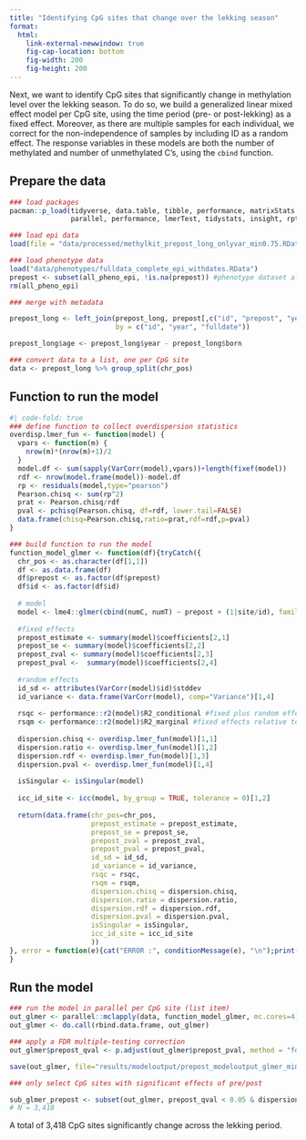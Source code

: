 ```yaml
---
title: "Identifying CpG sites that change over the lekking season"
format: 
  html:
    link-external-newwindow: true
    fig-cap-location: bottom
    fig-width: 200
    fig-height: 200
---
```


Next, we want to identify CpG sites that significantly change in methylation level over the lekking season. To do so, we build a generalized linear mixed effect model per CpG site, using the time period (pre- or post-lekking) as a fixed effect. Moreover, as there are multiple samples for each individual, we correct for the non-independence of samples by including ID as a random effect. The response variables in these models are both the number of methylated and number of unmethylated C's, using the `cbind` function.

## Prepare the data

```r
### load packages 
pacman::p_load(tidyverse, data.table, tibble, performance, matrixStats, 
               parallel, performance, lmerTest, tidystats, insight, rptR)

### load epi data
load(file = "data/processed/methylkit_prepost_long_onlyvar_min0.75.RData") 

### load phenotype data 
load("data/phenotypes/fulldata_complete_epi_withdates.RData")
prepost <- subset(all_pheno_epi, !is.na(prepost)) #phenotype dataset also consists of other individuals not part of this study
rm(all_pheno_epi)

### merge with metadata

prepost_long <- left_join(prepost_long, prepost[,c("id", "prepost", "year", "born","site", "fulldate")], 
                          by = c("id", "year", "fulldate"))

prepost_long$age <- prepost_long$year - prepost_long$born

### convert data to a list, one per CpG site
data <- prepost_long %>% group_split(chr_pos)

```

## Function to run the model

```r
#| code-fold: true
### define function to collect overdispersion statistics
overdisp.lmer_fun <- function(model) {
  vpars <- function(m) {
    nrow(m)*(nrow(m)+1)/2
  }
  model.df <- sum(sapply(VarCorr(model),vpars))+length(fixef(model))
  rdf <- nrow(model.frame(model))-model.df
  rp <- residuals(model,type="pearson")
  Pearson.chisq <- sum(rp^2)
  prat <- Pearson.chisq/rdf
  pval <- pchisq(Pearson.chisq, df=rdf, lower.tail=FALSE)
  data.frame(chisq=Pearson.chisq,ratio=prat,rdf=rdf,p=pval)
}

### build function to run the model
function_model_glmer <- function(df){tryCatch({
  chr_pos <- as.character(df[1,1])
  df <- as.data.frame(df)
  df$prepost <- as.factor(df$prepost)
  df$id <- as.factor(df$id)
  
  # model
  model <- lme4::glmer(cbind(numC, numT) ~ prepost + (1|site/id), family = "binomial", df)
  
  #fixed effects
  prepost_estimate <- summary(model)$coefficients[2,1]
  prepost_se <- summary(model)$coefficients[2,2]
  prepost_zval <- summary(model)$coefficients[2,3]
  prepost_pval <-  summary(model)$coefficients[2,4]
  
  #random effects 
  id_sd <- attributes(VarCorr(model)$id)$stddev
  id_variance <- data.frame(VarCorr(model), comp="Variance")[1,4]
  
  rsqc <- performance::r2(model)$R2_conditional #fixed plus random effects relative to overall variance
  rsqm <- performance::r2(model)$R2_marginal #fixed effects relative to overall variance
  
  dispersion.chisq <- overdisp.lmer_fun(model)[1,1]
  dispersion.ratio <- overdisp.lmer_fun(model)[1,2]
  dispersion.rdf <- overdisp.lmer_fun(model)[1,3]
  dispersion.pval <- overdisp.lmer_fun(model)[1,4]
  
  isSingular <- isSingular(model)
  
  icc_id_site <- icc(model, by_group = TRUE, tolerance = 0)[1,2]
  
  return(data.frame(chr_pos=chr_pos, 
                    prepost_estimate = prepost_estimate,
                    prepost_se = prepost_se,
                    prepost_zval = prepost_zval,
                    prepost_pval = prepost_pval,
                    id_sd = id_sd,
                    id_variance = id_variance,
                    rsqc = rsqc,
                    rsqm = rsqm,
                    dispersion.chisq = dispersion.chisq,
                    dispersion.ratio = dispersion.ratio,
                    dispersion.rdf = dispersion.rdf,
                    dispersion.pval = dispersion.pval,
                    isSingular = isSingular,
                    icc_id_site = icc_id_site
                    ))
}, error = function(e){cat("ERROR :", conditionMessage(e), "\n");print(chr_pos)})
}

```

## Run the model

```r

### run the model in parallel per CpG site (list item)
out_glmer <- parallel::mclapply(data, function_model_glmer, mc.cores=4)
out_glmer <- do.call(rbind.data.frame, out_glmer)

### apply a FDR multiple-testing correction
out_glmer$prepost_qval <- p.adjust(out_glmer$prepost_pval, method = "fdr", n = nrow(out_glmer))

save(out_glmer, file="results/modeloutput/prepost_modeloutput_glmer_min0.75.RData")

### only select CpG sites with significant effects of pre/post

sub_glmer_prepost <- subset(out_glmer, prepost_qval < 0.05 & dispersion.ratio < 1.1 & dispersion.pval > 0.05 & abs(prepost_estimate >= 0.1))
# N = 3,418

```

A total of 3,418 CpG sites  significantly change across the lekking period.
